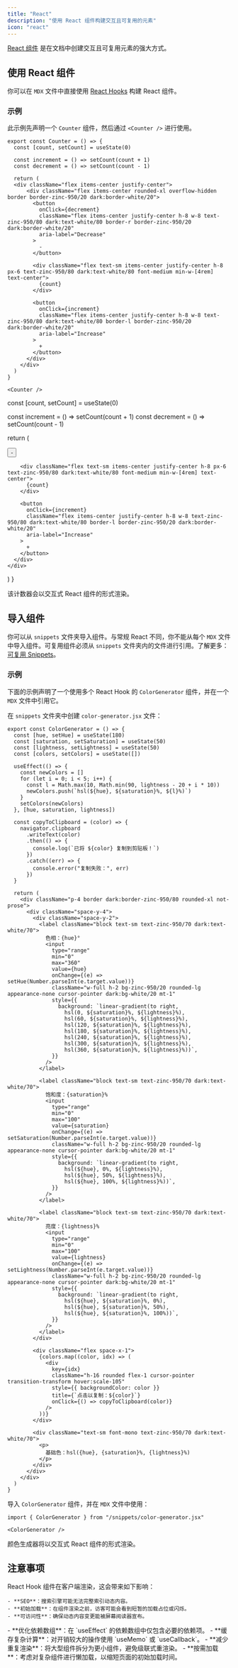 ```yaml
---
title: "React"
description: "使用 React 组件构建交互且可复用的元素"
icon: "react"
---
```



[React 组件](https://react.dev) 是在文档中创建交互且可复用元素的强大方式。

## 使用 React 组件

你可以在 `MDX` 文件中直接使用 [React Hooks](https://react.dev/reference/react/hooks) 构建 React 组件。

### 示例

此示例先声明一个 `Counter` 组件，然后通过 `<Counter />` 进行使用。

```mdx
export const Counter = () => {
  const [count, setCount] = useState(0)

  const increment = () => setCount(count + 1)
  const decrement = () => setCount(count - 1)

  return (
  <div className="flex items-center justify-center">
      <div className="flex items-center rounded-xl overflow-hidden border border-zinc-950/20 dark:border-white/20">
        <button
          onClick={decrement}
          className="flex items-center justify-center h-8 w-8 text-zinc-950/80 dark:text-white/80 border-r border-zinc-950/20 dark:border-white/20"
          aria-label="Decrease"
        >
          -
        </button>

        <div className="flex text-sm items-center justify-center h-8 px-6 text-zinc-950/80 dark:text-white/80 font-medium min-w-[4rem] text-center">
          {count}
        </div>

        <button
          onClick={increment}
          className="flex items-center justify-center h-8 w-8 text-zinc-950/80 dark:text-white/80 border-l border-zinc-950/20 dark:border-white/20"
          aria-label="Increase"
        >
          +
        </button>
      </div>
    </div>
  )
}

<Counter />
```

  const [count, setCount] = useState(0)

  const increment = () => setCount(count + 1)
  const decrement = () => setCount(count - 1)

  return (
  <div className="flex items-center justify-center">
      <div className="flex items-center rounded-xl overflow-hidden border border-zinc-950/20 dark:border-white/20">
        <button
          onClick={decrement}
          className="flex items-center justify-center h-8 w-8 text-zinc-950/80 dark:text-white/80 border-r border-zinc-950/20 dark:border-white/20"
          aria-label="Decrease"
        >
          -
        </button>

        <div className="flex text-sm items-center justify-center h-8 px-6 text-zinc-950/80 dark:text-white/80 font-medium min-w-[4rem] text-center">
          {count}
        </div>

        <button
          onClick={increment}
          className="flex items-center justify-center h-8 w-8 text-zinc-950/80 dark:text-white/80 border-l border-zinc-950/20 dark:border-white/20"
          aria-label="Increase"
        >
          +
        </button>
      </div>
    </div>
  )
}

该计数器会以交互式 React 组件的形式渲染。

<Counter />

## 导入组件

你可以从 `snippets` 文件夹导入组件。与常规 React 不同，你不能从每个 `MDX` 文件中导入组件。可复用组件必须从 `snippets` 文件夹内的文件进行引用。了解更多：[可复用 Snippets](/zh/reusable-snippets)。

### 示例

下面的示例声明了一个使用多个 React Hook 的 `ColorGenerator` 组件，并在一个 `MDX` 文件中引用它。

在 `snippets` 文件夹中创建 `color-generator.jsx` 文件：

```mdx /snippets/color-generator.jsx [expandable]
export const ColorGenerator = () => {
  const [hue, setHue] = useState(180)
  const [saturation, setSaturation] = useState(50)
  const [lightness, setLightness] = useState(50)
  const [colors, setColors] = useState([])

  useEffect(() => {
    const newColors = []
    for (let i = 0; i < 5; i++) {
      const l = Math.max(10, Math.min(90, lightness - 20 + i * 10))
      newColors.push(`hsl(${hue}, ${saturation}%, ${l}%)`)
    }
    setColors(newColors)
  }, [hue, saturation, lightness])

  const copyToClipboard = (color) => {
    navigator.clipboard
      .writeText(color)
      .then(() => {
        console.log(`已将 ${color} 复制到剪贴板！`)
      })
      .catch((err) => {
        console.error("复制失败：", err)
      })
  }

  return (
    <div className="p-4 border dark:border-zinc-950/80 rounded-xl not-prose">
      <div className="space-y-4">
        <div className="space-y-2">
          <label className="block text-sm text-zinc-950/70 dark:text-white/70">
            色相：{hue}°
            <input
              type="range"
              min="0"
              max="360"
              value={hue}
              onChange={(e) => setHue(Number.parseInt(e.target.value))}
              className="w-full h-2 bg-zinc-950/20 rounded-lg appearance-none cursor-pointer dark:bg-white/20 mt-1"
              style={{
                background: `linear-gradient(to right, 
                  hsl(0, ${saturation}%, ${lightness}%), 
                  hsl(60, ${saturation}%, ${lightness}%), 
                  hsl(120, ${saturation}%, ${lightness}%), 
                  hsl(180, ${saturation}%, ${lightness}%), 
                  hsl(240, ${saturation}%, ${lightness}%), 
                  hsl(300, ${saturation}%, ${lightness}%), 
                  hsl(360, ${saturation}%, ${lightness}%))`,
              }}
            />
          </label>

          <label className="block text-sm text-zinc-950/70 dark:text-white/70">
            饱和度：{saturation}%
            <input
              type="range"
              min="0"
              max="100"
              value={saturation}
              onChange={(e) => setSaturation(Number.parseInt(e.target.value))}
              className="w-full h-2 bg-zinc-950/20 rounded-lg appearance-none cursor-pointer dark:bg-white/20 mt-1"
              style={{
                background: `linear-gradient(to right, 
                  hsl(${hue}, 0%, ${lightness}%), 
                  hsl(${hue}, 50%, ${lightness}%), 
                  hsl(${hue}, 100%, ${lightness}%))`,
              }}
            />
          </label>

          <label className="block text-sm text-zinc-950/70 dark:text-white/70">
            亮度：{lightness}%
            <input
              type="range"
              min="0"
              max="100"
              value={lightness}
              onChange={(e) => setLightness(Number.parseInt(e.target.value))}
              className="w-full h-2 bg-zinc-950/20 rounded-lg appearance-none cursor-pointer dark:bg-white/20 mt-1"
              style={{
                background: `linear-gradient(to right, 
                  hsl(${hue}, ${saturation}%, 0%), 
                  hsl(${hue}, ${saturation}%, 50%), 
                  hsl(${hue}, ${saturation}%, 100%))`,
              }}
            />
          </label>
        </div>

        <div className="flex space-x-1">
          {colors.map((color, idx) => (
            <div
              key={idx}
              className="h-16 rounded flex-1 cursor-pointer transition-transform hover:scale-105"
              style={{ backgroundColor: color }}
              title={`点击以复制：${color}`}
              onClick={() => copyToClipboard(color)}
            />
          ))}
        </div>

        <div className="text-sm font-mono text-zinc-950/70 dark:text-white/70">
          <p>
            基础色：hsl({hue}, {saturation}%, {lightness}%)
          </p>
        </div>
      </div>
    </div>
  )
}
```

导入 `ColorGenerator` 组件，并在 `MDX` 文件中使用：

```mdx
import { ColorGenerator } from "/snippets/color-generator.jsx"

<ColorGenerator />
```

颜色生成器将以交互式 React 组件的形式渲染。

<ColorGenerator />

## 注意事项

<AccordionGroup>
  <Accordion title="客户端渲染的影响">
    React Hook 组件在客户端渲染，这会带来如下影响：

    - **SEO**：搜索引擎可能无法完整索引动态内容。
    - **初始加载**：在组件渲染之前，访客可能会看到短暂的加载占位或闪烁。
    - **可访问性**：确保动态内容变更能被屏幕阅读器宣布。
  </Accordion>
  <Accordion title="性能最佳实践">
    - **优化依赖数组**：在 `useEffect` 的依赖数组中仅包含必要的依赖项。
    - **缓存复杂计算**：对开销较大的操作使用 `useMemo` 或 `useCallback`。
    - **减少重复渲染**：将大型组件拆分为更小组件，避免级联式重渲染。
    - **按需加载**：考虑对复杂组件进行懒加载，以缩短页面的初始加载时间。
  </Accordion>
</AccordionGroup>
